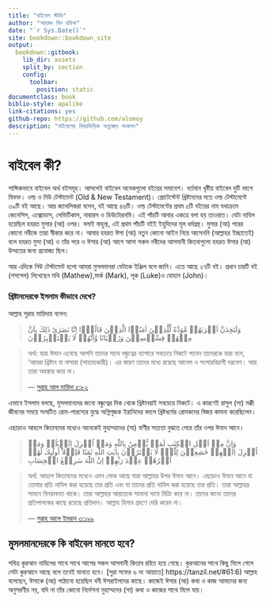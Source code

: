 --- 
title: "বাইবেল স্টাডি"
author: "আহমদ বিন রফিক"
date: "`r Sys.Date()`"
site: bookdown::bookdown_site
output:
  bookdown::gitbook:
    lib_dir: assets
    split_by: section
    config:
      toolbar:
        position: static
documentclass: book
biblio-style: apalike
link-citations: yes
github-repo: https://github.com/alomoy
description: "বাইবেলের বিষয়ভিত্তিক অনুচ্ছেদ সংকলন"
---

# বাইবেল কী? {- #about-bible} 

শাব্দিকভাবে বাইবেল অর্থ বইসমূহ। আসলেই বাইবেল অনেকগুলো বইয়ের সমাবেশ। বর্তমান খৃষ্টীয় বাইবেল দুটি ভাগে বিভক্ত। ওল্ড ও নিউ টেস্টামেন্ট (Old & New Testament)। প্রোটেস্টেন্ট খ্রিষ্টানদের মতে ওল্ড টেস্টামেন্টে ৩৯টি বই আছে। আর ক্যাথলিকরা বলেন, বই আছে ৪৬টি। ওল্ড টেস্টামেন্টের প্রথম ৫টি বইয়ের নাম যথাক্রমে জেনেসিস, এক্সোডাস, লেভিটিকাস, নাম্বারস ও ডিউটোরনমি। এই পাঁচটি আবার একত্রে বলা হয় তাওরাত। যেটা নাযিল হয়েছিল হযরত মুসার (আ) ওপর। বলাই বাহুল্য, এই প্রথম পাঁচটি বইই ইহুদিদের মূল ধর্মগ্রন্থ। মুসার (আ) পরের কোনো নবীকে তারা স্বীকার করে না। আবার হযরত ঈসা (আ) নতুন কোনো আইন নিয়ে আসেননি (আল্লাহর ইচ্ছাতেই) বলে হযরত মুসা (আ) ও তাঁর পরে ও ঈসার (আ) আগে আসা সকল নবীদের আসমানী কিতবাগুলো হযরত ঈসার (আ) উম্মতের জন্য প্রযোজ্য ছিল। 

আর এদিকে নিউ টেস্টামেন্ট হলো আমরা মুসলমানরা যেটাকে ইঞ্জিল বলে জানি। এতে আছে ২৭টি বই। প্রধান চারটি বই (গসপেল) লিখেছেন মথি (Mathew),মার্ক (Mark), লূক  (Luke)ও যোহান (John)। 

### খ্রিষ্টানদেরকে ইসলাম কীভাবে দেখে? {- #islam-on-christians} 

আল্লাহ সুরাহ মায়িদায় বলেন:

> وَلَتَجِدَنَّ اَقۡرَبَهُمۡ مَّوَدَّةً لِّلَّذِيۡنَ اٰمَنُوۡا الَّذِيۡنَ قَالُوۡۤا اِنَّا نَصٰرٰى‌ؕ ذٰلِكَ بِاَنَّ مِنۡهُمۡ قِسِّيۡسِيۡنَ وَرُهۡبَانًا وَّاَنَّهُمۡ لَا يَسۡتَكۡبِرُوۡنَ

>অর্থ: যারা ঈমান এনেছে আপনি তাদের সাথে বন্ধুত্বের ব্যাপারে সবচেয়ে নিকটে পাবেন তাদেরকে যারা বলে, 'আমরা খ্রিষ্টান বা নাসারা (সাহায্যকারী)। এর কারণ তাদের মধ্যে রয়েছে আলেম ও সংসারবিরাগী দরবেশ। আর তারা অহঙ্কার করে না। 
> 
> ---     [সুরাহ আল মায়িদা ৫:৮২](http://tafheembangla.com/index.php/quran?show=quran&surah_no=5&limitstart=81)

এভাবে ইসলাম বলছে, মুসলমানদের জন্যে বন্ধুত্বের দিক থেকে খ্রিষ্টানরাই সবচেয়ে নিকটে। এ কারণেই রাসুল (সা) মক্কী জীবনের সময়ে সংঘটিত রোম-পারস্যের যুদ্ধে অগ্নিপূজক ইরানিদের বদলে খ্রিষ্টধর্মের রোমকদের বিজয় কামনা করেছিলেন। 

এছাড়াও আহলে কিতাবদের মধ্যেও অনেকেই মুহাম্মাদের (সা) বাণীর সত্যতা বুঝতে পেরে তাঁর ওপর ঈমান আনে। 

> وَاِنَّ مِنۡ اَهۡلِ الۡكِتٰبِ لَمَنۡ يُّؤۡمِنُ بِاللّٰهِ وَمَاۤ اُنۡزِلَ اِلَيۡكُمۡ وَمَاۤ اُنۡزِلَ اِلَيۡهِمۡ خٰشِعِيۡنَ لِلّٰهِۙ لَا يَشۡتَرُوۡنَ بِاٰيٰتِ اللّٰهِ ثَمَنًا قَلِيۡلاً‌ؕ اُولٰٓٮِٕكَ لَهُمۡ اَجۡرُهُمۡ عِنۡدَ رَبِّهِمۡ‌ؕ اِنَّ اللّٰهَ سَرِيۡعُ الۡحِسَابِ


> অর্থ: আহলে কিতাবদের মধ্যেও এমন লোক আছে যারা আল্লাহর উপর ঈমান আনে। এছাড়াও ঈমান আনে যা তোমার প্রতি নাযিল করা হয়েছে তার প্রতি এবং যা তাদের প্রতি নাযিল করা হয়েছে তার প্রতি। তারা আল্লাহর সামনে বিনয়াবনত থাকে। তারা আল্লাহর আয়াতকে সামান্য দামে বিক্রি করে না। তাদের জন্যে তাদের প্রতিপালকের কাছে রয়েছে প্রতিদান। আল্লাহ হিসাব গ্রহণে দেরি করেন না। 
> 
> --- [সুরাহ আলে ইমরান ৩:১৯৯](http://tafheembangla.com/index.php/quran?show=quran&surah_no=3&limitstart=198)

## মুসলমানদেরকে কি বাইবেল মানতে হবে? {- #following-bible} 

পবিত্র কুরআন নাযিলের সাথে সাথে আগের সকল আসমানী কিতাব রহিত হয়ে গেছে। কুরআনের সাথে কিছু মিলে গেলে সেটা কুরআনে আছে বলে তবেই মানতে হবে। [সুরা সফের ৬ নং আয়াতে] https://tanzil.net/#61:6) আল্লাহ বলেছেন, ঈসাকে (আ) পাঠানো হয়েছিল বনী ঈসরাইলদের কাছে। কাজেই ঈসার (আ) কথা ও কাজ আমাদের জন্য অনুসরণীয় নয়, যদি না তাঁর কোনো নির্দেশনা মুহাম্মদের (সা) কথা ও কাজের সাথে মিলে যায়। 